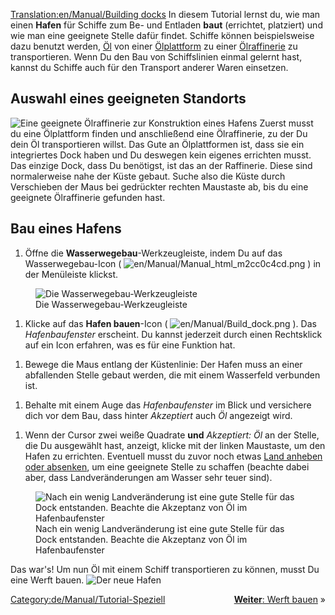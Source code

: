 [[Translation:en/Manual/Building docks]]
{{de/Manual/Tutorial/Tutorial}}
In diesem Tutorial lernst du, wie man einen '''Hafen''' für Schiffe zum Be- und Entladen '''baut''' (errichtet, platziert) und wie man eine geeignete Stelle dafür findet. Schiffe können beispielsweise dazu benutzt werden, [[de/Öl|Öl]] von einer [[de/Ölplattform|Ölplattform]] zu einer [[de/Ölraffinerie|Ölraffinerie]] zu transportieren. Wenn Du den Bau von Schiffslinien einmal gelernt hast, kannst du Schiffe auch für den Transport anderer Waren einsetzen.

== Auswahl eines geeigneten Standorts ==
[[File:en/Manual/Dock construction 1.png|left|frame|Eine geeignete Ölraffinerie zur Konstruktion eines Hafens]]
Zuerst musst du eine Ölplattform finden und anschließend eine Ölraffinerie, zu der Du dein Öl transportieren willst. Das Gute an Ölplattformen ist, dass sie ein integriertes Dock haben und Du deswegen kein eigenes errichten musst. Das einzige Dock, dass Du benötigst, ist das an der Raffinerie. Diese sind normalerweise nahe der Küste gebaut. Suche also die Küste durch Verschieben der Maus bei gedrückter rechten Maustaste ab, bis du eine geeignete Ölraffinerie gefunden hast.
<div style="clear:left"></div>

== Bau eines Hafens ==
# Öffne die '''Wasserwegebau'''-Werkzeugleiste, indem Du auf das Wasserwegebau-Icon ( [[File:en/Manual/Manual html m2cc0c4cd.png]] ) in der Menüleiste klickst.<br/>
[[File:en/Manual/Dock toolbar.png|frame|none|Die Wasserwegebau-Werkzeugleiste]]

# Klicke auf das '''Hafen bauen'''-Icon ( [[File:en/Manual/Build dock.png]] ). Das ''Hafenbaufenster'' erscheint. Du kannst jederzeit durch einen Rechtsklick auf ein Icon erfahren, was es für eine Funktion hat.

# Bewege die Maus entlang der Küstenlinie: Der Hafen muss an einer abfallenden Stelle gebaut werden, die mit einem Wasserfeld verbunden ist.

# Behalte mit einem Auge das ''Hafenbaufenster'' im Blick und versichere dich vor dem Bau, dass hinter ''Akzeptiert'' auch ''Öl'' angezeigt wird.

# Wenn der Cursor zwei weiße Quadrate '''und''' ''Akzeptiert: Öl'' an der Stelle, die Du ausgewählt hast, anzeigt, klicke mit der linken Maustaste, um den Hafen zu errichten. Eventuell musst du zuvor noch etwas [[de/Landschaft verändern|Land anheben oder absenken]], um eine geeignete Stelle zu schaffen (beachte dabei aber, dass Landveränderungen am Wasser sehr teuer sind).
[[File:en/Manual/Dock construction 2.png|frame|none|Nach ein wenig Landveränderung ist eine gute Stelle für das Dock entstanden. Beachte die Akzeptanz von Öl im Hafenbaufenster]]

Das war's! Um nun Öl mit einem Schiff transportieren zu können, musst Du eine Werft bauen.
[[File:en/Manual/Dock construction 3.png|frame|none|Der neue Hafen]]

<span style="float: right">[[de/Manual/Werft bauen|'''Weiter''': Werft bauen]] &raquo;</span>

[[Category:de/Manual/Tutorial-Speziell]]